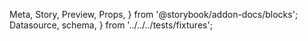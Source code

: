   Meta,
  Story,
  Preview,
  Props,
} from '@storybook/addon-docs/blocks';
  Datasource,
  schema,
} from '../../../tests/fixtures';

<Meta title="Filters" component={Filters} />

<Preview>
  <Story name="Default">
    <Location>
      <LocationDebugger>
        <Box p={2} maxWidth={320}>
          <Datasource>
            <Filters collectionName="test" />
          </Datasource>
        </Box>
      </LocationDebugger>
    </Location>
  </Story>
  <Story name="Populated">
    <Location initialPath="?employment.company=in(Seagull%2COvation%2CGretsch%2CWashburn%2CFender%2CGibson)&employment.position=string(%2Fstartswith%2Fgi)&createdAt%3E=2021-12-14T05%3A00%3A00.000Z&createdAt%3C=2022-01-01T04%3A59%3A59.000Z&verified=exists(true)&associates=in(bffe30f8-6c1c-41f3-9f8a-0901a8f43c80,9095d570-5871-40b7-8b67-4eaa31231fe2)">
      <LocationDebugger>
        <Box p={2} maxWidth={320}>
          <Datasource>
            <Filters collectionName="test" data={schema} />
          </Datasource>
        </Box>
      </LocationDebugger>
    </Location>
  </Story>
  <Story name="Populated (2)">
    <Location initialPath="?employment.company=string(Seagull)">
      <LocationDebugger>
        <Box p={2} maxWidth={320}>
          <Datasource>
            <Filters collectionName="test" data={schema} />
          </Datasource>
        </Box>
      </LocationDebugger>
    </Location>
  </Story>
</Preview>

